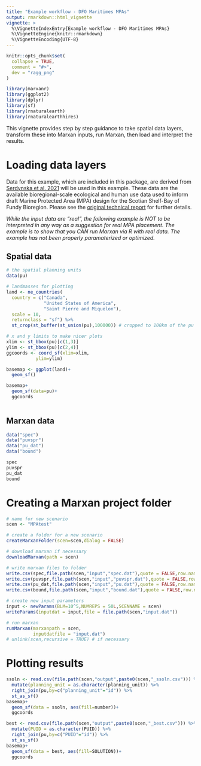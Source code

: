 ```yaml
---
title: "Example workflow - DFO Maritimes MPAs"
output: rmarkdown::html_vignette
vignette: >
  %\VignetteIndexEntry{Example workflow - DFO Maritimes MPAs}
  %\VignetteEngine{knitr::rmarkdown}
  %\VignetteEncoding{UTF-8}
---
```


```r
knitr::opts_chunk$set(
  collapse = TRUE,
  comment = "#>",
  dev = "ragg_png"
)
```

```r
library(marxanr)
library(ggplot2)
library(dplyr)
library(sf)
library(rnaturalearth)
library(rnaturalearthhires)
```

This vignette provides step by step guidance to take spatial data layers, transform these into Marxan inputs, run Marxan, then load and interpret the results.

# Loading data layers

Data for this example, which are included in this package, are derived from [Serdynska et al. 2021](https://open.canada.ca/data/en/dataset/2d9cce9a-d634-4b49-879f-87c40c52acf2) will be used in this example. These data are the available bioregional-scale ecological and human use data used to inform draft Marine Protected Area (MPA) design for the Scotian Shelf-Bay of Fundy Bioregion. Please see the [original technical report](https://publications.gc.ca/collections/collection_2021/mpo-dfo/Fs97-6-3382-eng.pdf) for further details.

*While the input data are "real", the following example is NOT to be interpreted in any way as a suggestion for real MPA placement. The example is to show that you CAN run Marxan via R with real data. The example has not been properly paramaterized or optimized.*

## Spatial data
```r
# the spatial planning units
data(pu)

# landmasses for plotting
land <- ne_countries(
  country = c("Canada",
              "United States of America",
              "Saint Pierre and Miquelon"),
  scale = 10,
  returnclass = "sf") %>% 
  st_crop(st_buffer(st_union(pu),100000)) # cropped to 100km of the pu

# x and y limits to make nicer plots
xlim <- st_bbox(pu)[c(1,3)]
ylim <- st_bbox(pu)[c(2,4)]
ggcoords <- coord_sf(xlim=xlim,
           ylim=ylim)

basemap <- ggplot(land)+
  geom_sf()

basemap+
  geom_sf(data=pu)+
  ggcoords
  
```
## Marxan data


```r
data("spec")
data("puvspr")
data("pu_dat")
data("bound")

spec
puvspr
pu_dat
bound
```

# Creating a Marxan project folder
```r
# name for new scenario
scen <- "MPAtest"

```
```r
# create a folder for a new scenario
createMarxanFolder(scen=scen,dialog = FALSE)

# download marxan if necessary
downloadMarxan(path = scen)

# write marxan files to folder
write.csv(spec,file.path(scen,"input","spec.dat"),quote = FALSE,row.names = FALSE)
write.csv(puvspr,file.path(scen,"input","puvspr.dat"),quote = FALSE,row.names = FALSE)
write.csv(pu_dat,file.path(scen,"input","pu.dat"),quote = FALSE,row.names = FALSE)
write.csv(bound,file.path(scen,"input","bound.dat"),quote = FALSE,row.names = FALSE)

# create new input parameters
input <- newParams(BLM=10^5,NUMREPS = 50L,SCENNAME = scen)
writeParams(inputdat = input,file = file.path(scen,"input.dat"))

# run marxan
runMarxan(marxanpath = scen,
          inputdatfile = "input.dat")
# unlink(scen,recursive = TRUE) # if necessary
```
# Plotting results

```r
ssoln <- read.csv(file.path(scen,"output",paste0(scen,"_ssoln.csv"))) %>%
  mutate(planning_unit = as.character(planning_unit)) %>%
  right_join(pu,by=c("planning_unit"="id")) %>% 
  st_as_sf()
basemap+
  geom_sf(data = ssoln, aes(fill=number))+
  ggcoords

best <- read.csv(file.path(scen,"output",paste0(scen,"_best.csv"))) %>%
  mutate(PUID = as.character(PUID)) %>%
  right_join(pu,by=c("PUID"="id")) %>% 
  st_as_sf()
basemap+
  geom_sf(data = best, aes(fill=SOLUTION))+
  ggcoords

```

